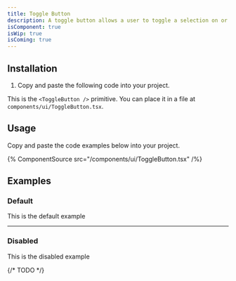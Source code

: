 ```yaml
---
title: Toggle Button
description: A toggle button allows a user to toggle a selection on or off, for example switching between two states or modes.
isComponent: true
isWip: true
isComing: true
---
```


## Installation

1. Copy and paste the following code into your project.

This is the `<ToggleButton />` primitive. You can place it in a file at `components/ui/ToggleButton.tsx`.

## Usage

Copy and paste the code examples below into your project.

{% ComponentSource src="/components/ui/ToggleButton.tsx" /%}

## Examples

### Default

This is the default example

---

### Disabled

This is the disabled example

{/* TODO */}
